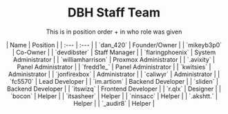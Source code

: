 <h1 align="center"> DBH Staff Team </h1>
<p align="center"> This is in position order + in who role was given </p>

<div align="center">
  | Name | Position | 
  | :--- | :--- | 
  | `dan_420` | Founder/Owner | 
  | `mikeyb3p0` | Co-Owner | 
  | `devdibster` | Staff Manager | 
  | `flaringphoenix` | System Administrator | 
  | `williamharrison` | Proxmox Administrator | 
  | `.avixity` | Panel Administrator | 
  | `fredd1e_` | Panel Administrator | 
  | `kwitsies` | Administrator | 
  | `jonfirexbox` | Administrator | 
  | `caliwyr` | Administrator | 
  | `fc5570` | Lead Developer | 
  | `im.artiom` | Backend Developer | 
  | `sliden` | Backend Developer | 
  | `itswizq` | Frontend Developer | 
  | `r.qlx` | Designer | 
  | `bocon` | Helper | 
  | `itsasheer` | Helper | 
  | `ninsacc` | Helper | 
  | `.akshtt.` | Helper | 
  | `_audir8` | Helper |
</div>